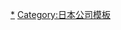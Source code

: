 {{Navbox
| name = 角川集團
| image = [[File:Kadokawa logo.svg|150px]]
| state =
| title = [[KADOKAWA|<span style="color:#FFF">KADOKAWA</span>]] / [[角川集團|<span style="color:#FFF">角川集團</span>]]
| titlestyle = background:#003377; color:#FFF
| groupstyle = background:#4488DD; color:#FFF
| listclass= hlist

| group1 = 董事會
| list1 = 
*{{Tsl|ja|夏野剛}}{{smaller|（代表董事會社長）}}
*山下直久{{smaller|（代表董事會）}}
*[[角川歷彥]]{{smaller|（會長）}}
*{{Tsl|ja|松原眞樹}}{{smaller|（副會長）}}
*安本洋一
*加瀬典子
*[[川上量生]]
*周欣寧
*{{Tsl|ja|鵜浦博夫}}{{smaller|（社外）}}
*{{Tsl|ja|森泉知行}}{{smaller|（社外）}}
*船津康次{{smaller|（社外）}}
*{{Tsl|ja|ルース・マリー・ジャーマン・白石|Ruth Marie Jarman}}{{smaller|（社外）}}

| group2 = 企業品牌
| list2 =
*[[角川書店]]
**[[角川映畫]]
*[[角川學藝出版]] 
*[[ASCII Media Works|ASCII MEDIA WORKS]] 
*[[富士見書房]] 
*[[enterbrain]] 
*{{Tsl|ja|中経出版|中經出版}} 
*[[Media Factory|MEDIA FACTORY]] 
*{{Tsl|ja|角川マガジンズ|角川雜誌}}

| group3 = 連結子公司
| list3 = 
*[[KADOKAWA|KADOKAWA Future Publishing]]
**Building Book Center
**KADOKAWA KEY-PROCESS
*[[多玩國]]
**[[Spike Chunsoft]]
**{{Tsl|ja|カスタムキャスト|CUSTOM CAST}}
**{{Tsl|ja|Virtual Cast}}
**{{Tsl|ja|バンタン|Vantan}} 
*[[BOOK WALKER]]
**GeeXPlus
*[[FromSoftware]]
*{{Tsl|ja|ムビチケ|Movie Walker}}
*角川ASCII綜合研究所
**Cool Japan Travel
*KADOKAWA PICTURES AMERICA
**{{Tsl|en|J-Novel Club}}
**{{Tsl|en|Yen Press}}
*{{Tsl|ja|角川大映スタジオ|角川大映Studio}}
*{{Tsl|ja|KADOKAWA Game Linkage}}
*KADOKAWA Connected
*角川MEDIA HOUSE
*毎日發現
*{{Tsl|ja|グロービジョン|Glovision}}
*[[角川遊戲]]
*[[chara-ani]]
*{{Tsl|ja|汐文社}} 
*[[ENGI]]
*{{Tsl|ja|ところざわサクラタウン|所澤SAKURA TOWN}}
*{{Tsl|ja|角川アーキテクチャ|角川Architecture}}
*角川CRAFT
*角川UPLINK
*角川BOOK NAVI
*ATX
*[[角川集團亞洲]]
**[[台灣角川]]
**[[香港角川]]
**[[天闻角川|廣州天聞角川動漫]]
**[[角川平方]]
**角川青羽（上海）
**KADOKAWA AMARIN（泰國）

| group4 = 權益法適用公司
| list4 = 
*[[DOCOMO动画商城|docomo Anime Store]]
*[[KADOKAWA Contents Academy]]
*[[安利美特#台灣與香港|安利美特股份有限公司]] 
*{{Tsl|ja|キッズネット (企業)|KIDS NET}}
*[[Kinema Citrus]]
*[[Production Ace]]
*新華角川

| group5 = 學校法人角川多玩國學園
| list5  =  
*{{Tsl|ja|N高等学校|N高等學校}}
*{{Tsl|ja|S高等学校|S高等學校}}
*{{Tsl|ja|N中等部}}
*{{Tsl|ja|N予備校|N預備校}}
*N Code Labo

| group6 = [[:Category:KADOKAWA的歷史|前集團公司]]
| list6 =
*[[角川多玩国|角川多玩國]]
*[[大百科新聞社]]
*[[ASCII (公司)|ASCII]] 
*[[MediaWorks]] 
*[[MediaLeaves]] 
*[[大映]] 
*[[電影旬報社]] 
*[[角川雜誌（舊社）]] 
*[[角川洲立#角川洲立集團|角川洲立集團]] 

| group7 = [[:Category:角川集團人物|相關人物]]
| list7 = 
*[[角川源義]]
*[[角川春樹]]
*[[角川歷彥]]
*{{Tsl|ja|佐藤辰男}}
*{{Tsl|ja|井上伸一郎}} 
*[[塚本進]] 

| group8 = 關聯團體
| list8 = 
*{{Tsl|ja|KADOKAWAサクラナイツ|KADOKAWA櫻花騎士團}}
*{{Tsl|ja|KADOKAWA DREAMS}}
*{{Tsl|ja|角川文化振興財団|角川文化振興財團}}
|belowstyle = background:#003377; color:#FFF
|below = 備註：前集團公司包括因合併而結業的公司、現有公司的前身和脫離集團的公司等。
}}<noinclude>
{{DEFAULTSORT:Kadokawa Group}}
[[Category:角川集團|*]]
[[Category:日本公司模板]]
</noinclude>